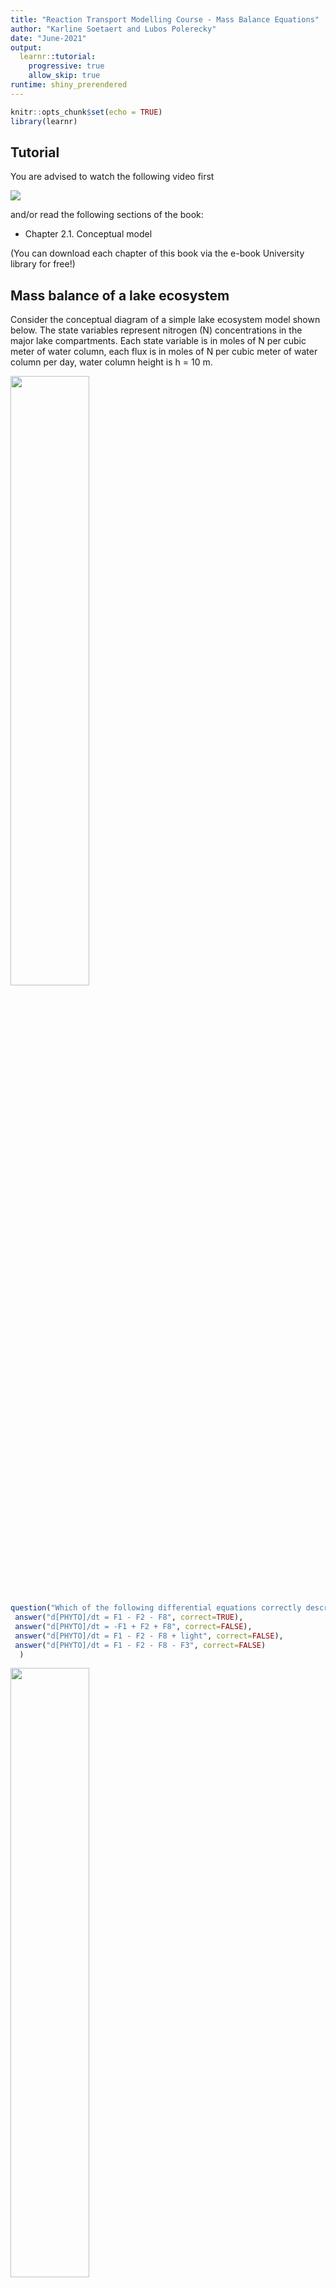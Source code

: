 ```yaml
---
title: "Reaction Transport Modelling Course - Mass Balance Equations"
author: "Karline Soetaert and Lubos Polerecky"
date: "June-2021"
output: 
  learnr::tutorial:
    progressive: true
    allow_skip: true
runtime: shiny_prerendered
---
```


```r
knitr::opts_chunk$set(echo = TRUE)
library(learnr)
```

## Tutorial

You are advised to watch the following video first 

![](https://www.youtube.com/watch?v=AwG9fYz3das&list=PLx8PHcDdmF-uD1Pr07TU9SzlhlGpfrxqn&index=3)

and/or read the following sections of the book:

* Chapter 2.1. Conceptual model

(You can download each chapter of this book via the e-book University library for free!)


## Mass balance of a lake ecosystem

Consider the conceptual diagram of a simple lake ecosystem model shown below. The state variables represent nitrogen (N) concentrations in the major lake compartments. Each state variable is in moles of N per cubic meter of water column, each flux is in moles of N per cubic meter of water column per day, water column height is h = 10 m.

![](images/Lake.png){width=50%}

```r
question("Which of the following differential equations correctly describe mass balances for phytoplankton?", type = "learnr_checkbox",
 answer("d[PHYTO]/dt = F1 - F2 - F8", correct=TRUE),
 answer("d[PHYTO]/dt = -F1 + F2 + F8", correct=FALSE),
 answer("d[PHYTO]/dt = F1 - F2 - F8 + light", correct=FALSE),
 answer("d[PHYTO]/dt = F1 - F2 - F8 - F3", correct=FALSE)
  )
```

![](images/Lake.png){width=50%}
```r
question("Which of the following differential equations correctly describe mass balances for zooplankton?", type = "learnr_checkbox",
 answer("d[ZOO]/dt = F2 - F4 - F5", correct=FALSE),
 answer("d[ZOO]/dt = F2 - F3 - F4 - F5", correct=TRUE),
 answer("d[ZOO]/dt = F2 - F4 - F5 - F6", correct=FALSE),
 answer("d[ZOO]/dt = F2 - F3 - F4 - F5 - F6", correct=FALSE)  
)
```

![](images/Lake.png){width=50%}

```r
question("Which of the following differential equations correctly describe mass balance for detritus?", type = "learnr_checkbox",
 answer("d[DETRITUS]/dt = F2 + F6 - F5 + F7 + F8 - F9", correct=FALSE),
 answer("d[DETRITUS]/dt = F3 + F6 + F7 + F8 - F9/h", correct=FALSE),
 answer("d[DETRITUS]/dt = F3 + F6 + F7 + F8 - F9", correct=TRUE),
 answer("d[DETRITUS]/dt = F3 + F6 + F7 + F8 - F9*h", correct=FALSE)  
  )
```

![](images/Lake.png){width=50%}
```r
question("Which of the following differential equations correctly describe mass balances for ammonia?", type = "learnr_checkbox",
 answer("d[NH3]/dt = F4 + F9/h - F1 + F10 - F11", correct=FALSE),
 answer("d[NH3]/dt = F4 + F9 - F1 + F10 - F11", correct=TRUE),
 answer("d[NH3]/dt = F4 + F9 - F1 + F10/h - F11", correct=FALSE)
  )
```

```r
question("How many differential equations are needed to fully describe mass balances in the lake model", type = "learnr_radio",
answer("1"),
answer("2"),
answer("3"),
answer("4"),
answer("5", correct=TRUE),
answer("6"),
answer("7"),
incorrect = "You will have as many mass balance equations as there are state variables", 
correct = "You will have as many mass balance equations as there are state variables"
  )
```

```r
question("Tick the sentence that is true", type = "learnr_radio",
answer("Modeled state variables MUST have the same units"),
answer("Modeled state variables CANNOT have the same units"),
answer("Modeled state variables should have the same units if possible", correct = TRUE)
)
```

## Enhanced lake ecosystem

Consider the conceptual diagram of an enhanced lake ecosystem model shown below. The state variables represent nitrogen (N) concentrations in the major lake compartments. Each state variable except for the BOTTOM_DETRITUS is in moles of N per cubic meter of water column, each flux except for F12, F13 and F14 is in moles of N per cubic meter of water column per day, The new state variable BOTTOM_DETRITUS is in moles of N per square meter of lake bottom, the new fluxes F12, F13 and F14 are in moles of N per square meter of lake bottom per day, water column height is h = 10 m.

![](images/Lake_enhanced.png){width=50%}

```r
question("Which of the following differential equations correctly describe mass balances for the PHYTO state variable?", type = "learnr_checkbox",
 answer("d[PHYTO]/dt = F1 - F2 - F8- F13", correct=FALSE),
 answer("d[PHYTO]/dt = F1 - F2 - F8- F13*h", correct=FALSE),
 answer("d[PHYTO]/dt = F1 - F2 - F8- F13/h", correct=TRUE),
 answer("d[PHYTO]/dt = F1/h - F2/h - F8/h- F13", correct=FALSE),
 answer("d[PHYTO]/dt = F1*h - F2*h - F8*h- F13", correct=FALSE),
 incorrect = "F13, the sinking of phytoplankton will be expressed in molN/m2/day (you will see later why), hence you need to divide by the height of the water to convert the flow to molN/m3/day", 
 correct = "F13, the sinking of phytoplankton will be expressed in molN/m2/day (you will see later why), hence you need to divide by the height of the water to convert the flow to molN/m3/day"
)
```
![](images/Lake_enhanced.png){width=50%}
```r
question("Which of the following differential equations correctly describe mass balances for the DETRITUS state variable?", type = "learnr_checkbox",
 answer("d[DETRITUS]/dt = F2 + F6 - F5 + F7 + F8 - F9 - F12", correct=FALSE),
 answer("d[DETRITUS]/dt = F2 + F6 - F5 + F7 + F8 - F9 - F12*h", correct=FALSE),
 answer("d[DETRITUS]/dt = F2 + F6 - F5 + F7 + F8 - F9 - F12/h", correct=TRUE),
 incorrect = "F12, the sinking of detritus is expressed in molN/m2/day (you will see later why). Thus you need to divide by the height of the water column to convert the flow to molN/m3/day", 
 correct = "F12, the sinking of detritus is expressed in molN/m2/day (you will see later why). Thus you need to divide by the height of the water column to convert the flow to molN/m3/day"
)
```
![](images/Lake_enhanced.png){width=50%}
```r
question("Which of the following differential equations correctly describe mass balances for the BOTTOM DETRITUS state variable?", type = "learnr_checkbox",
 answer("d[BOTTOM_DETRITUS]/dt = F12*h + F13*h - F14*h", correct=FALSE),
 answer("d[BOTTOM_DETRITUS]/dt = F12 + F13 - F14", correct=TRUE),
 answer("d[BOTTOM_DETRITUS]/dt = F12/h + F13/h - F14hh", correct=FALSE),
 incorrect = "F12 and F13, the sinking of detritus and algae are expressed in molN/m2/day and therefore have the correct units for a flux to bottom detritus", 
 correct = "F12 and F13, the sinking of detritus and algae are expressed in molN/m2/day and therefore have the correct units for a flux to bottom detritus"
)
```
![](images/Lake_enhanced.png){width=50%}

```r
question("Which of the following differential equations correctly describe mass balances for the ammonia state variable?", type = "learnr_checkbox",
answer("d[NH3]/dt = F4 + F9h - F1 + F10 - F11 + F14", correct=FALSE),
 answer("d[NH3]/dt = F4 + F9 - F1 + F10 - F11+ F14/h", correct=TRUE),
 answer("d[NH3]/dt = F4 + F9 - F1 + F10/h - F11+ F14*h", correct=FALSE),
   incorrect = "F14, is estimated based on the bottom detritus concentraton, and has units of molN/m2/day; it must thus be divided by height to obtain the correct units for a flux to ammonia", 
correct = "F14, is estimated based on the bottom detritus concentraton, and has units of molN/m2/day; it must thus be divided by height to obtain the correct units for a flux to ammonia"
  )
```

## Biogeochemical reaction

Consider organic matter (OM) mineralization in a water column. Under anoxic conditions (no $O_2$ available), OM can be mineralized with nitrate ($NO_3^-$) as the electron acceptor (Denitrification). The corresponding stoichiometry of the reaction is given by the equation below, where 16/106 corresponds to the Redfield (molar) ratio of C:N in OM. 

$$
5CH_2O(NH_3)_{16/106}+4NO_3^-+4H^+ \rightarrow 5CO_2+7H_2O+2N_2+5(NH3)_{16/106}
$$

* Assume that the rate of OM mineralization is $R$, in units of $mol~C~m^{-3} h^{-1}$.
* Concentrations of OM and $CO_2$ are in $mol~C~m^{-3}$, concentrations of nitrate and ammonia are in $mol~N~m^{-3}$, and the concentration of dissolved $N_2$ gas is in $mol~N_2~m^{-3}$, where $m^3$ refers to the cubic meter of water column. Assume that OM mineralization is the only process in the system.

```r
question("Which of the following differential equations correctly describe mass balances for the system?", type = "learnr_checkbox",
 answer("d[OM]/dt = -5*R", correct=FALSE),
 answer("d[OM]/dt = -R", correct=TRUE),
 answer("d[OM]/dt = -(1/5)*R", correct=FALSE),
 answer("d[CO2]/dt = 5*R", correct=FALSE),
 answer("d[CO2]/dt = (1/5)*R", correct=FALSE),
 answer("d[CO2]/dt = -R", correct=FALSE),
 answer("d[CO2]/dt = R", correct=TRUE),
 incorrect = sprintf("As R is expressed in $mol~C~m^{-3} h^{-1}$, it is simplest to rewrite the chemical reaction so that one mole of C reacts, i.e.: $CH_2O(NH_3)_{16/106}+4/5NO_3^-+4/5H^+ \\rightarrow CO_2+7/5H_2O+2/5N_2+(NH3)_{16/106}$ . This will make the mass balances clear"),  
 correct = sprintf("As R is expressed in $mol~C~m^{-3} h^{-1}$, it is simplest to rewrite the chemical reaction so that one mole of C reacts, i.e.: $CH_2O(NH_3)_{16/106}+4/5NO_3^-+4/5H^+ \\rightarrow CO_2+7/5H_2O+2/5N_2+(NH3)_{16/106}$ . This will make the mass balances clear")  
)
```

$$
5CH_2O(NH_3)_{16/106}+4NO_3^-+4H^+ \rightarrow 5CO_2+7H_2O+2N_2+5(NH3)_{16/106}
$$
  
```r
question(sprintf("Which of the following differential equations correctly describe mass balances for the system ?  R has units of $mol~C~m^{-3} h^{-1}$."), type = "learnr_checkbox",
 answer("d[NO3]/dt = -4*R", correct=FALSE),
 answer("d[NO3]/dt = 4*R", correct=FALSE),
 answer("d[NO3]/dt = -(4/5)*R", correct=TRUE),
 answer("d[NO3]/dt = -(5/4)*R", correct=FALSE),
 answer("d[NH3]/dt = -5*R", correct=FALSE),
 answer("d[NH3]/dt = 5*R", correct=FALSE),
 answer("d[NH3]/dt = (16/106)*R", correct=TRUE),
 answer("d[NH3]/dt = -(16/106)*R", correct=FALSE),
 answer("d[NH3]/dt = 5*(16/106)*R", correct=FALSE),
 answer("d[NH3]/dt = -(106/16)*R", correct=FALSE),
 answer("d[N2]/dt = 2*R", correct=FALSE),
 answer("d[N2]/dt = (2/5)*R", correct=TRUE),
 answer("d[N2]/dt = (4/5)*R", correct=FALSE),
 answer("d[N2]/dt = 4*R", correct=FALSE),
 answer("d[N2]/dt = R", correct=FALSE),
 answer("d[N2]/dt = (1/2)*R", correct=FALSE),
 incorrect = sprintf("As R is expressed in $mol~C~m^{-3} h^{-1}$, it is simplest to rewrite the chemical reaction so that one mole of C reacts, i.e.: $CH_2O(NH_3)_{16/106}+4/5NO_3^-+4/5H^+ \\rightarrow CO_2+7/5H_2O+2/5N_2+(NH3)_{16/106}$ - then the mass balances are clear"),  
 correct = sprintf("As R is expressed in $mol~C~m^{-3} h^{-1}$, it is simplest to rewrite the chemical reaction so that one mole of C reacts, i.e.: $CH_2O(NH_3)_{16/106}+4/5NO_3^-+4/5H^+ \\rightarrow CO_2+7/5H_2O+2/5N_2+(NH3)_{16/106}$ - then the mass balances are clear")  
 )
```

## Photosynthesis - conceptual model

Photosynthesis (PS) is a process used by plants to convert light energy into carbohydrates. In the first step, the photosystem II (PSII), enzymes capture photons of light that energize electrons and ultimately produce NADPH and ATP, the proton and energy source for the Calvin cycle that converts $CO_2$ into carbohydrates.

A simple representation of the PSII system considers three states: 

(1) an open or reactive PSII state, 
(2) a closed or activated state and 
(3) an inhibited state. 

After being hit by photons, the PSII transits from an open state to a closed one. The excited electrons are then transferred to the terminal electron acceptors, and the PSII system returns to the open state. Excessive absorption of light leads to photo-inhibition, that shifts the system from the closed to the inhibited state, from which it slowly recovers. 

![](images/PS.png)

In the scheme above, you find the three states that are used in this PS model. Based on the above description, draw the arrows that represent the transitions from each state to the other state.  If we define with *Fab* the transition rate from state a to b, then tick the boxes that should be added in this conceptual scheme:

```r
question("If Fab denotes the transition flow from state a to b, toggle the correct fluxes", type = "learnr_checkbox",
 answer("Foc", correct=TRUE),
 answer("Fco", correct=TRUE),
 answer("Foi"),
 answer("Fio"),
 answer("Fci", correct=TRUE),
 answer("Fic", correct=TRUE),
 incorrect = ("the transition flows are Foc, Fco, Fci an Fic")  
)
```

## Photosynthesis - mass balance

You are given the following conceptual diagram of the PSII model.
![](images/PS_MB.png)

* Write the mass balance equations for the state variables "[o]", "[c]" and "[i]":

```r
question("Which of the following equations represent the balance equation for state 'c' ?", type = "learnr_radio",
 answer(sprintf("$\\frac{d[c]}{dt}=Foc-Fco+Fic-Fci$"), correct=TRUE),
 answer(sprintf("$\\frac{d[c]}{dt}=-Foc+Fco-Fic+Fci$")),
 answer(sprintf("$\\frac{d[c]}{dt}=Foc+Fco$"))
 )
```

## Photosynthesis - units

* The state variables "[o]", "[c]", "[i]" are fractions that sum to 1 (i.e. they are unitless). 

```r
question("If the time-unit in the model is 'second', what is the unit of the derivative $\\frac{d[i]}{dt}$ ", type = "learnr_radio",
 answer(sprintf("$s$")),
 answer(sprintf("$/s$"), correct=TRUE),
 answer(sprintf("$-$ (unitless)")),
incorrect = "the unit of a time-derivative = unit of the state variable per time",   
correct = "indeed: the unit of a time-derivative = unit of the state variable per time"
 )
```

* The rate expression for $F_{ic}$ is equal to 
$$F_{ic} = r \cdot [i]$$ 

```r
question("What is the unit of parameter $r$ ?", type = "learnr_radio",
 answer(sprintf("$s$")),
 answer(sprintf("$s^{-1}$"), correct=TRUE),
 answer(sprintf("$-$ (unitless)")),
 incorrect = sprintf("The unit of the flow $F_{ic}$ is $s^{-1}$, and [i] is unitless, hence $r$ has units of $s^{-1}$."),  
 correct = sprintf("The unit of the flow $F_{ic}$ is $s^{-1}$, and [i] is unitless, hence $r$ has units of $s^{-1}$.")  
 )
```

* The rate expression for $F_{oc}$ is equal to 
$$F_{oc} =\sigma \cdot I \cdot [o],$$ 
where the unit of $I$ (light) is $\mu$ mol photons $m^{-2} s^{-1}$. 

```r
question("What is the unit of parameter $\\sigma$", type = "learnr_radio",
 answer(sprintf("$s$")),
 answer(sprintf("$m^2 (\\mu mol~photons) ^{-1}$"), correct=TRUE),
 answer(sprintf("$s^{-1}$")),
 answer(sprintf("$\\mu mol~photons ~s^{-1}$")),
 incorrect = sprintf("The unit of the flow $F_{oc}$ is $s^{-1}$, and $I \\cdot [o]$ has units of $\\mu$ mol photons $m^{-2} s^{-1}$. To obtain unit of $s^{-1}$, $\\sigma$ must be expressed in $m^2 (\\mu$ mol photons) $^{-1}$ (The parameter $\\sigma$ is called the absorption cross section of PSII)."),  
 correct = sprintf("The unit of the flow $F_{oc}$ is $s^{-1}$, and $I \\cdot [o]$ has units of $\\mu$ mol photons $m^{-2} s^{-1}$. To obtain unit of $s^{-1}$, $\\sigma$ must be expressed in $m^2 (\\mu$ mol photons) $^{-1}$ (The parameter $\\sigma$ is called the absorption cross section of PSII).")  
 
 )
```




## Finally

```r
question("give your feedback ", type = "learnr_text", answer(" ", correct=TRUE), correct="thank you", incorrect = "thank you")
```
